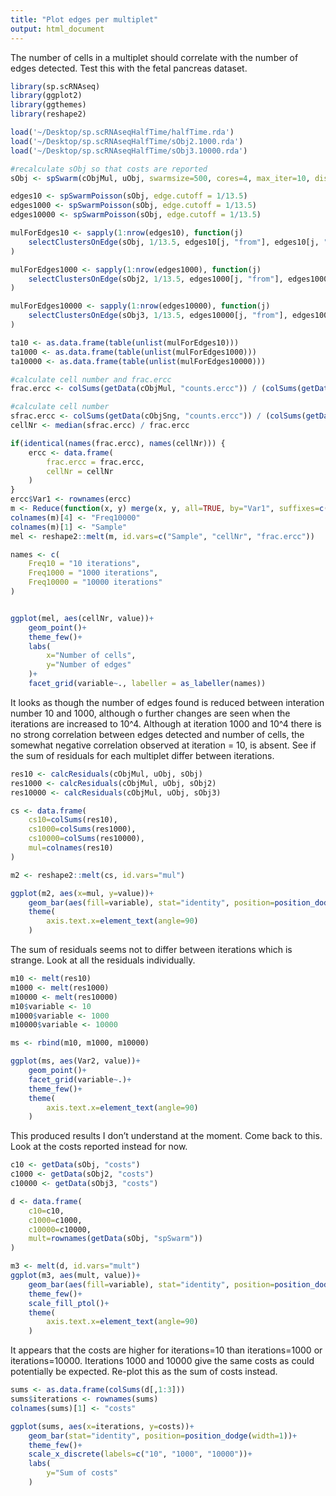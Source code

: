 ```yaml
---
title: "Plot edges per multiplet"
output: html_document
---
```


The number of cells in a multiplet should correlate with the number of edges detected. Test this with the fetal pancreas dataset.
```r
library(sp.scRNAseq)
library(ggplot2)
library(ggthemes)
library(reshape2)

load('~/Desktop/sp.scRNAseqHalfTime/halfTime.rda')
load('~/Desktop/sp.scRNAseqHalfTime/sObj2.1000.rda')
load('~/Desktop/sp.scRNAseqHalfTime/sObj3.10000.rda')

#recalculate sObj so that costs are reported
sObj <- spSwarm(cObjMul, uObj, swarmsize=500, cores=4, max_iter=10, distFun=distToSlicePearson)

edges10 <- spSwarmPoisson(sObj, edge.cutoff = 1/13.5)
edges1000 <- spSwarmPoisson(sObj, edge.cutoff = 1/13.5)
edges10000 <- spSwarmPoisson(sObj, edge.cutoff = 1/13.5)

mulForEdges10 <- sapply(1:nrow(edges10), function(j)
    selectClustersOnEdge(sObj, 1/13.5, edges10[j, "from"], edges10[j, "to"])    
)

mulForEdges1000 <- sapply(1:nrow(edges1000), function(j)
    selectClustersOnEdge(sObj2, 1/13.5, edges1000[j, "from"], edges1000[j, "to"])    
)

mulForEdges10000 <- sapply(1:nrow(edges10000), function(j)
    selectClustersOnEdge(sObj3, 1/13.5, edges10000[j, "from"], edges10000[j, "to"])    
)

ta10 <- as.data.frame(table(unlist(mulForEdges10)))
ta1000 <- as.data.frame(table(unlist(mulForEdges1000)))
ta10000 <- as.data.frame(table(unlist(mulForEdges10000)))

#calculate cell number and frac.ercc
frac.ercc <- colSums(getData(cObjMul, "counts.ercc")) / (colSums(getData(cObjMul, "counts.ercc"))+colSums(getData(cObjMul, "counts")))

#calculate cell number
sfrac.ercc <- colSums(getData(cObjSng, "counts.ercc")) / (colSums(getData(cObjSng, "counts.ercc"))+colSums(getData(cObjSng, "counts")))
cellNr <- median(sfrac.ercc) / frac.ercc

if(identical(names(frac.ercc), names(cellNr))) {
    ercc <- data.frame(
        frac.ercc = frac.ercc,
        cellNr = cellNr
    )
}
ercc$Var1 <- rownames(ercc)
m <- Reduce(function(x, y) merge(x, y, all=TRUE, by="Var1", suffixes=c("10", "1000", "10000")), list(ta10, ta1000, ta10000, ercc))
colnames(m)[4] <- "Freq10000"
colnames(m)[1] <- "Sample"
mel <- reshape2::melt(m, id.vars=c("Sample", "cellNr", "frac.ercc"))

names <- c(
    Freq10 = "10 iterations",
    Freq1000 = "1000 iterations",
    Freq10000 = "10000 iterations"
)


ggplot(mel, aes(cellNr, value))+
    geom_point()+
    theme_few()+
    labs(
        x="Number of cells",
        y="Number of edges"
    )+
    facet_grid(variable~., labeller = as_labeller(names))

```

It looks as though the number of edges found is reduced between interation number 10 and 1000, although o further changes are seen when the iterations are increased to 10^4. Although at iteration 1000 and 10^4 there is no strong correlation between edges detected and number of cells, the somewhat negative correlation observed at iteration = 10, is absent. See if the sum of residuals for each multiplet differ between iterations.

```r
res10 <- calcResiduals(cObjMul, uObj, sObj)
res1000 <- calcResiduals(cObjMul, uObj, sObj2)
res10000 <- calcResiduals(cObjMul, uObj, sObj3)

cs <- data.frame(
    cs10=colSums(res10),
    cs1000=colSums(res1000),
    cs10000=colSums(res10000),
    mul=colnames(res10)
)

m2 <- reshape2::melt(cs, id.vars="mul")

ggplot(m2, aes(x=mul, y=value))+
    geom_bar(aes(fill=variable), stat="identity", position=position_dodge(width=1))+
    theme(
        axis.text.x=element_text(angle=90)
    )
```

The sum of residuals seems not to differ between iterations which is strange. Look at all the residuals individually.

```r
m10 <- melt(res10)
m1000 <- melt(res1000)
m10000 <- melt(res10000)
m10$variable <- 10
m1000$variable <- 1000
m10000$variable <- 10000

ms <- rbind(m10, m1000, m10000)

ggplot(ms, aes(Var2, value))+
    geom_point()+
    facet_grid(variable~.)+
    theme_few()+
    theme(
        axis.text.x=element_text(angle=90)
    )
```

This produced results I don't understand at the moment. Come back to this. 
Look at the costs reported instead for now.

```r
c10 <- getData(sObj, "costs")
c1000 <- getData(sObj2, "costs")
c10000 <- getData(sObj3, "costs")

d <- data.frame(
    c10=c10,
    c1000=c1000,
    c10000=c10000,
    mult=rownames(getData(sObj, "spSwarm"))
)

m3 <- melt(d, id.vars="mult")
ggplot(m3, aes(mult, value))+
    geom_bar(aes(fill=variable), stat="identity", position=position_dodge(width=1))+
    theme_few()+
    scale_fill_ptol()+
    theme(
        axis.text.x=element_text(angle=90)
    )
```

It appears that the costs are higher for iterations=10 than iterations=1000 or iterations=10000. Iterations 1000 and 10000 give the same costs as could potentially be expected.
Re-plot this as the sum of costs instead.

```r
sums <- as.data.frame(colSums(d[,1:3]))
sums$iterations <- rownames(sums)
colnames(sums)[1] <- "costs"

ggplot(sums, aes(x=iterations, y=costs))+
    geom_bar(stat="identity", position=position_dodge(width=1))+
    theme_few()+
    scale_x_discrete(labels=c("10", "1000", "10000"))+
    labs(
        y="Sum of costs"
    )


```
